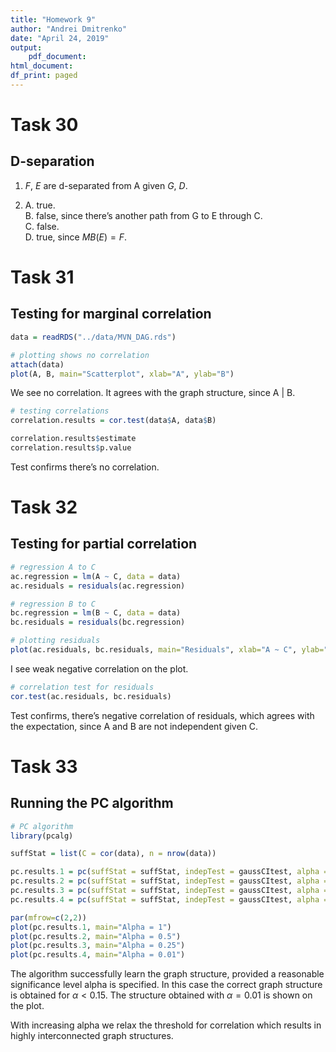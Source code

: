 ```yaml
---
title: "Homework 9"
author: "Andrei Dmitrenko"
date: "April 24, 2019"
output:
    pdf_document:
html_document:
df_print: paged
---
```


# Task 30

## D-separation

1. $F,\ E$ are d-separated from A given ${G,\ D}$.  

2.    
A. true.  
B. false, since there's another path from G to E through C.  
C. false.  
D. true, since $MB(E) = F$.  

# Task 31

## Testing for marginal correlation

```r
data = readRDS("../data/MVN_DAG.rds")

# plotting shows no correlation
attach(data)
plot(A, B, main="Scatterplot", xlab="A", ylab="B")
```

We see no correlation. It agrees with the graph structure, since A | B.  

```r
# testing correlations
correlation.results = cor.test(data$A, data$B)

correlation.results$estimate
correlation.results$p.value
```

Test confirms there's no correlation.  

# Task 32

## Testing for partial correlation

```r
# regression A to C
ac.regression = lm(A ~ C, data = data)
ac.residuals = residuals(ac.regression)

# regression B to C
bc.regression = lm(B ~ C, data = data)
bc.residuals = residuals(bc.regression)

# plotting residuals
plot(ac.residuals, bc.residuals, main="Residuals", xlab="A ~ C", ylab="B ~ C")
```

I see weak negative correlation on the plot.  

```r
# correlation test for residuals
cor.test(ac.residuals, bc.residuals)
```

Test confirms, there's negative correlation of residuals, which agrees with the expectation,
since A and B are not independent given C.  

# Task 33

## Running the PC algorithm

```r
# PC algorithm
library(pcalg)

suffStat = list(C = cor(data), n = nrow(data))

pc.results.1 = pc(suffStat = suffStat, indepTest = gaussCItest, alpha = 1, labels = colnames(data), verbose=FALSE)
pc.results.2 = pc(suffStat = suffStat, indepTest = gaussCItest, alpha = 0.5, labels = colnames(data), verbose=FALSE)
pc.results.3 = pc(suffStat = suffStat, indepTest = gaussCItest, alpha = 0.2, labels = colnames(data), verbose=FALSE)
pc.results.4 = pc(suffStat = suffStat, indepTest = gaussCItest, alpha = 0.01, labels = colnames(data), verbose=TRUE)

par(mfrow=c(2,2))
plot(pc.results.1, main="Alpha = 1")
plot(pc.results.2, main="Alpha = 0.5")
plot(pc.results.3, main="Alpha = 0.25")
plot(pc.results.4, main="Alpha = 0.01")
```

The algorithm successfully learn the graph structure, provided a reasonable significance level alpha is specified. In this case the correct graph structure is obtained for $\alpha<0.15$. The structure obtained with $\alpha=0.01$ is shown on the plot.  

With increasing alpha we relax the threshold for correlation which results in highly interconnected graph structures.  







